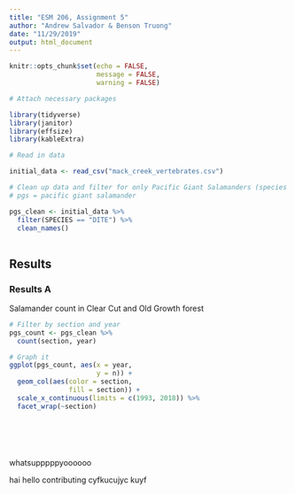 ```yaml
---
title: "ESM 206, Assignment 5"
author: "Andrew Salvador & Benson Truong"
date: "11/29/2019"
output: html_document
---
```


```r
knitr::opts_chunk$set(echo = FALSE,
                      message = FALSE,
                      warning = FALSE)
```


```r
# Attach necessary packages

library(tidyverse)
library(janitor)
library(effsize)
library(kableExtra)

```

```r
# Read in data

initial_data <- read_csv("mack_creek_vertebrates.csv")

# Clean up data and filter for only Pacific Giant Salamanders (species code "DITE") 
# pgs = pacific giant salamander

pgs_clean <- initial_data %>% 
  filter(SPECIES == "DITE") %>% 
  clean_names() 
  

```


## Results {.tabset .tabset-fade}

### Results A

Salamander count in Clear Cut and Old Growth forest
```r

# Filter by section and year
pgs_count <- pgs_clean %>% 
  count(section, year)

# Graph it
ggplot(pgs_count, aes(x = year,
                      y = n)) +
  geom_col(aes(color = section,
               fill = section)) +
  scale_x_continuous(limits = c(1993, 2018)) %>% 
  facet_wrap(~section) 


  




```



whatsupppppyoooooo




hai
hello
contributing
cyfkucujyc
kuyf
